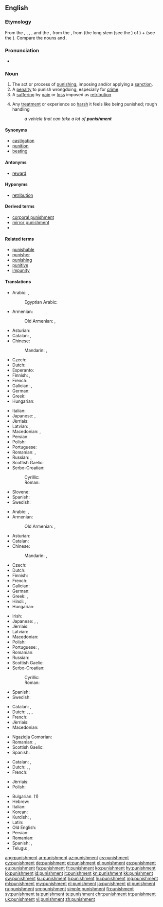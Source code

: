 {{wikipedia}}
==English==

===Etymology===
From the {{etyl|xno|en}} {{term|punisceement|lang=fro}}, {{term|punisement|lang=fro}}, {{term|punishement|lang=fro}}, {{term|punissement|lang=fro}}, {{term|punisshement|lang=fro}} and the {{etyl|frm|en}} {{term|punissement|lang=frm}}, from the {{etyl|fro|en}} {{term|pugnissement|lang=fro}}, from {{term||puniss-|lang=fro}} (the long stem (see the {{etyl|fr|-}} {{term|-iss-|lang=fr}}) of {{term|punir|lang=fr||to punish}}) + {{term|-ment|lang=fr}} (see the {{etyl|en|-}} {{term|-ment|lang=en}}). Compare the {{etyl|en|-}} nouns {{term|punishing|lang=en}} and {{term|punition|lang=en}}.

===Pronunciation===
* {{audio|en-us-punishment.ogg|Audio (US)|lang=en}}

===Noun===
{{en-noun}}

# The act or process of [[punish]]ing, imposing and/or applying a [[sanction]].
# A [[penalty]] to punish wrongdoing, especially for [[crime]].
# A [[suffering]] by [[pain]] or [[loss]] imposed as [[retribution]]
# {{context|figuratively|lang=en}} Any [[treatment]] or experience so [[harsh]] it feels like being punished; rough handling
#: ''a vehicle that can take a lot of '''punishment'''''

====Synonyms====
* [[castigation]]
* [[punition]]
* [[beating]]

====Antonyms====
* [[reward]]

====Hyponyms====
* [[retribution]]

====Derived terms====
* [[corporal punishment]]
* [[mirror punishment]]
* {{l|en|telishment}}

====Related terms====
* [[punishable]]
* [[punisher]]
* [[punishing]]
* [[punitive]]
* [[impunity]]

====Translations====
{{trans-top|the act of punishing}}
* Arabic: {{t|ar|عقوبة|tr=ʻuqūba|f}}, {{t+|ar|عقاب|tr=ʻiqāb|m}}
*: Egyptian Arabic: {{t|arz|عقاب|m|tr=ʕeqaab|sc=Arab}}
* Armenian: {{t+|hy|պատիժ|tr=patiž}}
*: Old Armenian: {{t|xcl|պատիժ|tr=patiž|sc=Armn}}, {{t|xcl|պատուհաս|tr=patuhas|sc=Armn}}
* Asturian: {{t|ast|castigu|m}}
* Catalan: {{t|ca|punició|f}}, {{t|ca|puniment|m}}
* Chinese:
*: Mandarin: {{t+|cmn|懲罰}}, {{t+|cmn|惩罚|tr=chéngfá}}
* Czech: {{t+|cs|trest|m}}
* Dutch: {{t+|nl|bestraffing|f}}
* Esperanto: {{t|eo|puno}}
* Finnish: {{t|fi|rankaiseminen}}, {{t+|fi|rangaistus}}
* French: {{t+|fr|punition|f}}
* Galician: {{t+|gl|castigo|m}}, {{t+|gl|punición|f}}
* German: {{t+|de|Strafe|f}}
* Greek: {{t+|el|τιμωρία}}
* Hungarian: {{t+|hu|büntetés}}
{{trans-mid}}
* Italian: {{t+|it|punizione|f}}
* Japanese: {{t+|ja|罰|tr=[[ばつ]], batsu}}, {{t+|ja|懲罰|tr=ちょうばつ, chōbatsu}}
* Jèrriais: {{t|roa-jer|peunnition|f}}
* Latvian: {{t|lv|sods|m}}, {{t|lv|sodīšana|f}}
* Macedonian: {{t|mk|казна|f|tr=kázna}}, {{t|mk|казнување|n|tr=kaznúvanje}}
* Persian: {{t|fa|گوشمالی دادن|tr=guŝmāli dādan}}
* Polish: {{t+|pl|karanie|n}}
* Portuguese: {{t+|pt|punição|f}}
* Romanian: {{t+|ro|pedepsire|f}}, {{t+|ro|pedeapsă|f}}
* Russian: {{t+|ru|наказание|n|tr=nakazánije}}, {{t+|ru|кара|f|tr=kára}}
* Scottish Gaelic: {{t|gd|peanasachadh|m}}
* Serbo-Croatian:
*: Cyrillic: {{t|sh|ка̏зна|f}}
*: Roman: {{t|sh|kȁzna|f}}
* Slovene: {{t+|sl|kazen|n}}
* Spanish: {{t+|es|castigo|m}}
* Swedish: {{t+|sv|straff|n}}
{{trans-bottom}}

{{trans-top|penalty for wrongdoing}}
* Arabic: {{t|ar|عقوبة|tr=ʻuqūba|f}}, {{t+|ar|عقاب|tr=ʻiqāb|m}}
* Armenian: {{t+|hy|պատիժ|tr=patiž}}
*: Old Armenian: {{t|xcl|պատիժ|tr=patiž|sc=Armn}}, {{t|xcl|պատուհաս|tr=patuhas|sc=Armn}}
* Asturian: {{t|ast|castigu|m}}
* Catalan: {{t+|ca|càstig|m}}
* Chinese:
*: Mandarin: {{t+|cmn|刑罰}}, {{t+|cmn|刑罚|tr=xíngfá}}
* Czech: {{t+|cs|trest|m}}
* Dutch: {{t+|nl|straf|m|f}}
* Finnish: {{t+|fi|rangaistus}}
* French: {{t+|fr|punition|f}}
* Galician: {{t+|gl|castigo|m}}
* German: {{t+|de|Bestrafung|f}}
* Greek: {{t+|el|τιμωρία}}, {{t+|el|ποινή}}
* Hindi: {{t|hi|दण्ड|tr=daṇḍ|sc=Deva}}, {{t|hi|सज़ा|tr=sazā|sc=Deva}}
* Hungarian: {{t+|hu|büntetés}}
{{trans-mid}}
* Irish: {{t+|ga|pionós|m}}
* Japanese: {{t+|ja|罰|tr=[[ばつ]], batsu}}, {{t|ja|刑罰|tr=keibatsu}}, {{t+|ja|処罰|tr=shobatsu}}
* Jèrriais: {{t|roa-jer|peunnition|f}}
* Latvian: {{t|lv|sods|m}}
* Macedonian: {{t|mk|казна|f|tr=kázna}}
* Polish: {{t+|pl|kara|f}}
* Portuguese: {{t+|pt|castigo|m}}, {{t+|pt|punição|f}}
* Romanian: {{t+|ro|pedeapsă|f}}
* Russian: {{t+|ru|наказание|n|tr=nakazánije}}
* Scottish Gaelic: {{t|gd|peanas|m}}
* Serbo-Croatian:
*: Cyrillic: {{t|sh|ка̏зна|f}}
*: Roman: {{t|sh|kȁzna|f}}
* Spanish: {{t+|es|castigo|m}}
* Swedish: {{t+|sv|straff|n}}
{{trans-bottom}}

{{trans-top|suffering imposed as retribution}}
* Catalan: {{t|ca|punició|f}}, {{t|ca|puniment|m}}
* Dutch: {{t|nl|afstraffing|f}}, {{t|nl|boetedoening|f}}, {{t+|nl|vergelding|f}}, {{t+|nl|boete|m|f}}
* French: {{t+|fr|punition|f}}
* Jèrriais: {{t|roa-jer|peunnition|f}}
* Macedonian: {{t|mk|казна|f|tr=kázna}}
{{trans-mid}}
* Ngazidja Comorian: {{t|zdj|âdhaɓu|c9|c10|tr=âdhabu}}
* Romanian: {{t+|ro|penalizare}}, {{t|ro|pedeapsă punitivă|f}}
* Scottish Gaelic: {{t|gd|peanas|m}}
* Spanish: {{t+|es|penitencia|f}}
{{trans-bottom}}

{{trans-top|harsh treatment or experience}}
* Catalan: {{t|ca|punició|f}}, {{t|ca|puniment|m}}
* Dutch: {{t|nl|afstraffing|f}}, {{t+|nl|beproeving|f}}, {{t+|nl|vergelding|f}}
* French: {{t+|fr|punition|f}}
{{trans-mid}}
* Jèrriais: {{t|roa-jer|peunnition|f}}
* Polish: {{t|pl|wycisk|m}}
{{trans-bottom}}

{{checktrans-top}}
* Bulgarian: {{t-check|bg|наказание|n|tr=nakazánie|sc=Cyrl}} (1)
* Hebrew: {{t-check|he|ענישה|f}}
* Italian: {{t-check|it|punizione|f}}
* Korean: {{t-check|ko|벌|tr=beol|sc=Kore}}
* Kurdish: {{t-check|ku|ceza|m}}, {{t-check|ku|siza|m}}
* Latin: {{t-check|la|punitio|f}}
* Old English: {{t-check|ang|wite|alt=wīte|n}}
* Persian: {{t+check|fa|تنبیه|tr=tanbih}}
* Romanian: {{t-check|ro|pedeapsă|f}}
* Spanish: {{t-check|es|castigo|m}}, {{t-check|es|penitencia|f}}
* Telugu: {{qualifier|Siksha}} {{t-check|te|శిక్ష|sc=Telu}}, {{qualifier|daMDana}} {{t-check|te|దండన|sc=Telu}}
{{trans-bottom}}

[[ang:punishment]]
[[ar:punishment]]
[[az:punishment]]
[[cs:punishment]]
[[cy:punishment]]
[[de:punishment]]
[[et:punishment]]
[[el:punishment]]
[[es:punishment]]
[[eu:punishment]]
[[fa:punishment]]
[[fr:punishment]]
[[ko:punishment]]
[[hy:punishment]]
[[io:punishment]]
[[id:punishment]]
[[it:punishment]]
[[kn:punishment]]
[[kk:punishment]]
[[sw:punishment]]
[[ku:punishment]]
[[li:punishment]]
[[hu:punishment]]
[[mg:punishment]]
[[ml:punishment]]
[[my:punishment]]
[[nl:punishment]]
[[ja:punishment]]
[[pl:punishment]]
[[ru:punishment]]
[[sm:punishment]]
[[simple:punishment]]
[[fi:punishment]]
[[sv:punishment]]
[[ta:punishment]]
[[te:punishment]]
[[chr:punishment]]
[[tr:punishment]]
[[uk:punishment]]
[[vi:punishment]]
[[zh:punishment]]